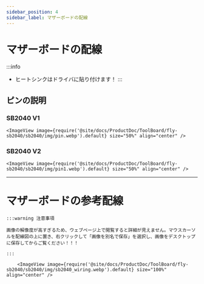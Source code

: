 ```yaml
---
sidebar_position: 4
sidebar_label: マザーボードの配線
---
```




# マザーボードの配線

:::info
* ヒートシンクはドライバに貼り付けます！
:::


## ピンの説明

### SB2040 V1
    <ImageView image={require('@site/docs/ProductDoc/ToolBoard/fly-sb2040/sb2040/img/pin.webp').default} size="50%" align="center" />

### SB2040 V2
    <ImageView image={require('@site/docs/ProductDoc/ToolBoard/fly-sb2040/sb2040/img/pin1.webp').default} size="50%" align="center" />

---

# マザーボードの参考配線

    :::warning 注意事項

    画像の解像度が高すぎるため、ウェブページ上で閲覧すると詳細が見えません。マウスカーソルを配線図の上に置き、右クリックして「画像を別名で保存」を選択し、画像をデスクトップに保存してからご覧ください！！！

    :::

        <ImageView image={require('@site/docs/ProductDoc/ToolBoard/fly-sb2040/sb2040/img/sb2040_wiring.webp').default} size="100%" align="center" />